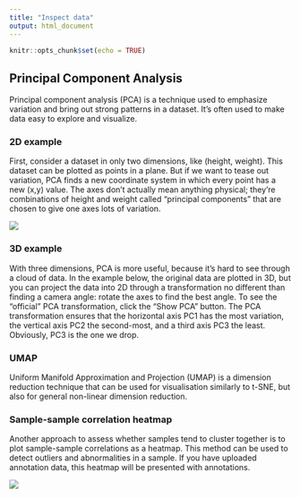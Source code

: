 ```yaml
---
title: "Inspect data"
output: html_document
---
```


```r
knitr::opts_chunk$set(echo = TRUE)
```


## Principal Component Analysis
Principal component analysis (PCA) is a technique used to emphasize variation and bring out strong patterns in a dataset. It's often used to make data easy to explore and visualize.

### 2D example
First, consider a dataset in only two dimensions, like (height, weight). This dataset can be plotted as points in a plane. But if we want to tease out variation, PCA finds a new coordinate system in which every point has a new (x,y) value. The axes don't actually mean anything physical; they're combinations of height and weight called "principal components" that are chosen to give one axes lots of variation.

![](../img/pca1.png) 


### 3D example
With three dimensions, PCA is more useful, because it's hard to see through a cloud of data. In the example below, the original data are plotted in 3D, but you can project the data into 2D through a transformation no different than finding a camera angle: rotate the axes to find the best angle. To see the "official" PCA transformation, click the "Show PCA" button. The PCA transformation ensures that the horizontal axis PC1 has the most variation, the vertical axis PC2 the second-most, and a third axis PC3 the least. Obviously, PC3 is the one we drop.

### UMAP

Uniform Manifold Approximation and Projection (UMAP) is a dimension reduction technique that can be used for visualisation similarly to t-SNE, but also for general non-linear dimension reduction.

### Sample-sample correlation heatmap

Another approach to assess whether samples tend to cluster together is to plot sample-sample correlations as a heatmap. This method can be used to detect outliers and abnormalities in a sample. If you have uploaded annotation data, this heatmap will be presented with annotations.

![](../img/heatmap.png) 
